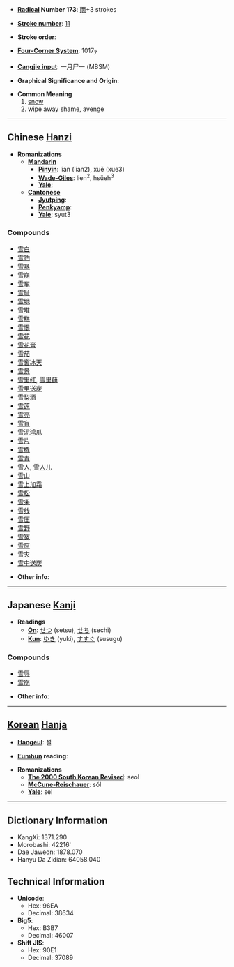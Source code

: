 * '''[[Wiktionary:Chinese radical index| Radical]] Number 173''': [[Wiktionary:Chinese radical index 雨|雨]]+3 strokes

* '''[[Wiktionary:Chinese total strokes index|Stroke number]]''': [[Wiktionary:Chinese total strokes index 11|11]]

* '''Stroke order''': 

* '''[[Wiktionary:Chinese four corner index|Four-Corner System]]''': 1017<sub>7</sub>

* '''[[Wiktionary:Chinese Cangjie index|Cangjie input]]''': 一月尸一 (MBSM)

* '''Graphical Significance and Origin''': 

* '''Common Meaning'''
*# [[snow]]
*# wipe away shame, avenge


----

== Chinese [[Hanzi]] ==

* '''Romanizations'''
** '''[[Mandarin]]'''
*** '''[[Pinyin]]''': lián (lian2), xuě (xue3)
*** '''[[Wade-Giles]]''': lien<sup>2</sup>, hsüeh<sup>3</sup>
*** '''[[Yale]]''': 
** '''[[Cantonese]]'''
*** '''[[Jyutping]]''':
*** '''[[Penkyamp]]''': 
*** '''[[Yale]]''': syut3

===Compounds===
*[[雪白]]
*[[雪豹]]
*[[雪暴]]
*[[雪崩]]
*[[雪车]]
*[[雪耻]]
*[[雪地]]
*[[雪堆]]
*[[雪糕]]
*[[雪恨]]
*[[雪花]]
*[[雪花膏]]
*[[雪茄]]
*[[雪窖冰天]]
*[[雪景]]
*[[雪里红]], [[雪里蕻]]
*[[雪里送炭]]
*[[雪梨酒]]
*[[雪莲]]
*[[雪亮]]
*[[雪盲]]
*[[雪泥鸿爪]]
*[[雪片]]
*[[雪橇]]
*[[雪青]]
*[[雪人]], [[雪人儿]]
*[[雪山]]
*[[雪上加霜]]
*[[雪松]]
*[[雪条]]
*[[雪线]]
*[[雪压]]
*[[雪野]]
*[[雪冤]]
*[[雪原]]
*[[雪灾]]
*[[雪中送炭]]

* '''Other info''': 

----

== Japanese [[Kanji]] ==

* '''Readings'''
** '''[[On]]''': [[せつ]] (setsu), [[せち]] (sechi)
** '''[[Kun]]''': [[ゆき]] (yuki), [[すすぐ]] (susugu)

===Compounds===
*[[雪辱]]
*[[雪崩]]

* '''Other info''':  

----

== [[Korean]] [[Hanja]] ==

* '''[[Hangeul]]''': 설

* '''[[Eumhun]] reading''': 

* '''Romanizations'''
** '''[[The 2000 South Korean Revised Romanization|The 2000 South Korean Revised]]''': seol
** '''[[McCune-Reischauer]]''': sŏl
** '''[[Yale]]''': sel

----

== Dictionary Information ==

* KangXi: 1371.290
* Morobashi: 42216'
* Dae Jaweon: 1878.070
* Hanyu Da Zidian: 64058.040

== Technical Information ==

* '''Unicode''':
** Hex: 96EA
** Decimal: 38634
* '''Big5''':
** Hex: B3B7
** Decimal: 46007
* '''Shift JIS''':
** Hex: 90E1
** Decimal: 37089